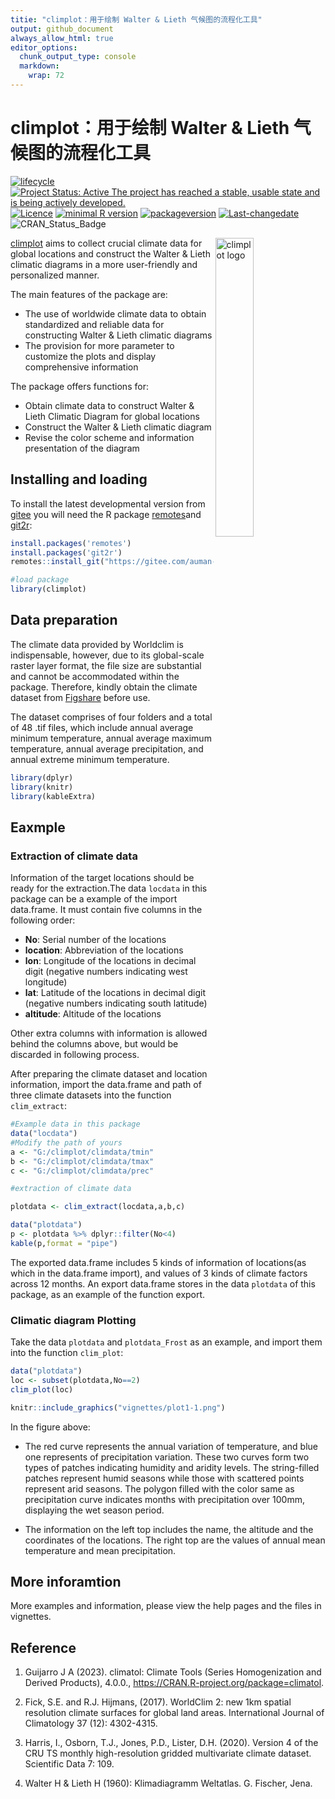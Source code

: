 ```yaml
---
titie: "climplot：用于绘制 Walter & Lieth 气候图的流程化工具"
output: github_document
always_allow_html: true
editor_options: 
  chunk_output_type: console
  markdown: 
    wrap: 72
---
```


# climplot：用于绘制 Walter & Lieth 气候图的流程化工具

<!-- badges: start -->

[![lifecycle](https://img.shields.io/badge/lifecycle-experimental-orange.svg)](https://lifecycle.r-lib.org/articles/stages.html)
[![Project Status: Active The project has reached a stable, usable state
and is being actively
developed.](https://www.repostatus.org/badges/latest/active.svg)](https://www.repostatus.org/#active)
[![Licence](https://img.shields.io/badge/licence-GPL--3-blue.svg)](https://www.gnu.org/licenses/gpl-3.0.en.html)
[![minimal R
version](https://img.shields.io/badge/R-%60r%20stringr::str_extract(grep(pattern=%22R%20\(%3E=%20%5B0-9%5D.%5B0-9%5D%7B2,%7D\)%22,%20ignore.case%20=%20TRUE,%20readLines(con%20=%20%22./DESCRIPTION%22),%20value%20=%20TRUE),pattern=%22%3E=%20%5B0-9%5D.%5B0-9%5D%7B2,%7D%22)%60-6666ff.svg)](https://cran.r-project.org/)
[![packageversion](https://img.shields.io/badge/Package%20version-%60r%20gsub(%22version:%20%7Cversion:%22,%20%22%22,%20grep(%22version%22,%20ignore.case%20=%20TRUE,%20readLines(con%20=%20%22./DESCRIPTION%22),%20value%20=%20TRUE),%20ignore.case%20=%20TRUE)%60-orange.svg?style=flat-square)](commits/develop)
[![Last-changedate](https://img.shields.io/badge/last%20change-%60r%20gsub('-',%20'--',%20Sys.Date())%60-yellow.svg)](/commits/master)
![CRAN_Status_Badge](https://img.shields.io/badge/CRAN-Not%20ready-red.svg)

<!-- badges: end -->

<img src="vignettes/imgfile.png" alt="climplot logo" align="right" width="35%"/>

[climplot](https://gitee.com/auman-chan/climplot) aims to collect
crucial climate data for global locations and construct the Walter &
Lieth climatic diagrams in a more user-friendly and personalized manner.

The main features of the package are:

-   The use of worldwide climate data to obtain standardized and
    reliable data for constructing Walter & Lieth climatic diagrams
-   The provision for more parameter to customize the plots and display
    comprehensive information

The package offers functions for:

-   Obtain climate data to construct Walter & Lieth Climatic Diagram for
    global locations
-   Construct the Walter & Lieth climatic diagram
-   Revise the color scheme and information presentation of the diagram

## Installing and loading

To install the latest developmental version from
[gitee](https://gitee.com/) you will need the R package
[remotes](https://cran.r-project.org/package=remotes)and
[git2r](https://cran.r-project.org/package=git2r):

```r
install.packages('remotes')
install.packages('git2r')
remotes::install_git("https://gitee.com/auman-chan/climplot.git")
```

```r
#load package
library(climplot)
```

## Data preparation

The climate data provided by Worldclim is indispensable, however, due to
its global-scale raster layer format, the file size are substantial and
cannot be accommodated within the package. Therefore, kindly obtain the
climate dataset from [Figshare](NULL) before use.

The dataset comprises of four folders and a total of 48 .tif files,
which include annual average minimum temperature, annual average maximum
temperature, annual average precipitation, and annual extreme minimum
temperature.

```r
library(dplyr)
library(knitr)
library(kableExtra)
```

## Eaxmple

### Extraction of climate data

Information of the target locations should be ready for the
extraction.The data `locdata` in this package can be a example of the
import data.frame. It must contain five columns in the following order:

-   **No**: Serial number of the locations
-   **location**: Abbreviation of the locations
-   **lon**: Longitude of the locations in decimal digit (negative
    numbers indicating west longitude)
-   **lat**: Latitude of the locations in decimal digit (negative
    numbers indicating south latitude)
-   **altitude**: Altitude of the locations

Other extra columns with information is allowed behind the columns
above, but would be discarded in following process.

After preparing the climate dataset and location information, import the
data.frame and path of three climate datasets into the function `clim_extract`:



```r
#Example data in this package
data("locdata")
#Modify the path of yours
a <- "G:/climplot/climdata/tmin"
b <- "G:/climplot/climdata/tmax"
c <- "G:/climplot/climdata/prec"

#extraction of climate data

plotdata <- clim_extract(locdata,a,b,c)

```

```r
data("plotdata")
p <- plotdata %>% dplyr::filter(No<4)
kable(p,format = "pipe")
```

The exported data.frame includes 5 kinds of information of locations(as which in the data.frame import), and values of 3 kinds of climate factors across 12 months. An export data.frame stores in the data `plotdata` of this package, as an example of the function export.


### Climatic diagram Plotting

Take the data `plotdata` and `plotdata_Frost` as an example, and import them into the function `clim_plot`:

```r
data("plotdata")
loc <- subset(plotdata,No==2)
clim_plot(loc)

```

```r
knitr::include_graphics("vignettes/plot1-1.png")
```

In the figure above:

-   The red curve represents the annual variation of temperature, and blue one represents of precipitation variation. These two curves form two types of patches indicating humidity and aridity levels. The string-filled patches represent humid seasons while those with scattered points represent arid seasons. The polygon filled with the color same as precipitation curve indicates months with precipitation over 100mm, displaying the wet season period.

-   The information on the left top includes the name, the altitude and the coordinates of the locations. The right top are the values of annual mean temperature and mean precipitation.


## More inforamtion

More examples and information, please view the help pages and the files in vignettes.


## Reference

1.  Guijarro J A (2023). climatol: Climate Tools (Series Homogenization
    and Derived Products), 4.0.0.,
    <https://CRAN.R-project.org/package=climatol>.

2.  Fick, S.E. and R.J. Hijmans, (2017). WorldClim 2: new 1km spatial
    resolution climate surfaces for global land areas. International
    Journal of Climatology 37 (12): 4302-4315.

3.  Harris, I., Osborn, T.J., Jones, P.D., Lister, D.H. (2020). Version
    4 of the CRU TS monthly high-resolution gridded multivariate climate
    dataset. Scientific Data 7: 109.

4.  Walter H & Lieth H (1960): Klimadiagramm Weltatlas. G. Fischer,
    Jena.
